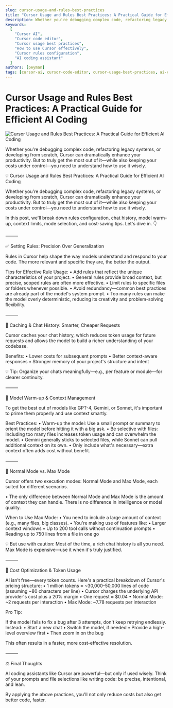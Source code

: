 ```yaml
---
slug: cursor-usage-and-rules-best-practices
title: "Cursor Usage and Rules Best Practices: A Practical Guide for Efficient AI Coding"
description: Whether you're debugging complex code, refactoring legacy systems, or developing from scratch, Cursor can dramatically enhance your productivity. But to truly get the most out of it—while also keeping your costs under control—you need to understand how to use it wisely.
keywords:
  [
    "Cursor AI",
    "Cursor code editor",
    "Cursor usage best practices",
    "How to use Cursor effectively",
    "Cursor rules configuration",
    "AI coding assistant"
  ]
authors: [peyman]
tags: [cursor-ai, cursor-code-editor, cursor-usage-best-practices, ai-coding-assistant]
---
```



# Cursor Usage and Rules Best Practices: A Practical Guide for Efficient AI Coding

![Cursor Usage and Rules Best Practices: A Practical Guide for Efficient AI Coding](./cursor-usage-and-rules-best-practices.png)



Whether you're debugging complex code, refactoring legacy systems, or developing from scratch, Cursor can dramatically enhance your productivity. But to truly get the most out of it—while also keeping your costs under control—you need to understand how to use it wisely.

<!-- truncate -->

💡 Cursor Usage and Rules Best Practices: A Practical Guide for Efficient AI Coding

Whether you're debugging complex code, refactoring legacy systems, or developing from scratch, Cursor can dramatically enhance your productivity. But to truly get the most out of it—while also keeping your costs under control—you need to understand how to use it wisely.

In this post, we'll break down rules configuration, chat history, model warm-up, context limits, mode selection, and cost-saving tips. Let's dive in. 👇

⸻

✅ Setting Rules: Precision Over Generalization

Rules in Cursor help shape the way models understand and respond to your code. The more relevant and specific they are, the better the output.

Tips for Effective Rule Usage:
	•	Add rules that reflect the unique characteristics of your project.
	•	General rules provide broad context, but precise, scoped rules are often more effective.
	•	Limit rules to specific files or folders whenever possible.
	•	Avoid redundancy—common best practices are already part of the model's system prompt.
	•	Too many rules can make the model overly deterministic, reducing its creativity and problem-solving flexibility.

⸻

💾 Caching & Chat History: Smarter, Cheaper Requests

Cursor caches your chat history, which reduces token usage for future requests and allows the model to build a richer understanding of your codebase.

Benefits:
	•	Lower costs for subsequent prompts
	•	Better context-aware responses
	•	Stronger memory of your project's structure and intent

💡 Tip: Organize your chats meaningfully—e.g., per feature or module—for clearer continuity.

⸻

🔧 Model Warm-up & Context Management

To get the best out of models like GPT-4, Gemini, or Sonnet, it's important to prime them properly and use context smartly.

Best Practices:
	•	Warm-up the model: Use a small prompt or summary to orient the model before hitting it with a big ask.
	•	Be selective with files: Including too many files increases token usage and can overwhelm the model.
	•	Gemini generally sticks to selected files, while Sonnet can pull additional context on its own.
	•	Only include what's necessary—extra context often adds cost without benefit.

⸻

🚀 Normal Mode vs. Max Mode

Cursor offers two execution modes: Normal Mode and Max Mode, each suited for different scenarios.

•  The only difference between Normal Mode and Max Mode is the amount of context they can handle. There is no difference in intelligence or model quality.

When to Use Max Mode:
	•	You need to include a large amount of context (e.g., many files, big classes).
	•	You're making use of features like:
	•	Larger context windows
	•	Up to 200 tool calls without continuation prompts
	•	Reading up to 750 lines from a file in one go

💡 But use with caution: Most of the time, a rich chat history is all you need. Max Mode is expensive—use it when it's truly justified.

⸻

💸 Cost Optimization & Token Usage

AI isn't free—every token counts. Here's a practical breakdown of Cursor's pricing structure:
	•	1 million tokens ≈ ~30,000–50,000 lines of code (assuming ~80 characters per line)
	•	Cursor charges the underlying API provider's cost plus a 20% margin
	•	One request ≈ $0.04
	•	Normal Mode: ~2 requests per interaction
	•	Max Mode: ~7.78 requests per interaction

Pro Tip:

If the model fails to fix a bug after 3 attempts, don't keep retrying endlessly. Instead:
	•	Start a new chat
	•	Switch the model, if needed
	•	Provide a high-level overview first
	•	Then zoom in on the bug

This often results in a faster, more cost-effective resolution.

⸻

⚖️ Final Thoughts

AI coding assistants like Cursor are powerful—but only if used wisely. Think of your prompts and file selections like writing code: be precise, intentional, and lean.

By applying the above practices, you'll not only reduce costs but also get better code, faster.

<CTABanner 
  title="Ready to Transform Your Development Process?"
  description="Discover how AI  can revolutionize your company's  workflow. Book a consultation to explore tailored AI integration strategies for your team."
  buttonText="Book Your AI Strategy Call"
  buttonLink="/contact"
/> 